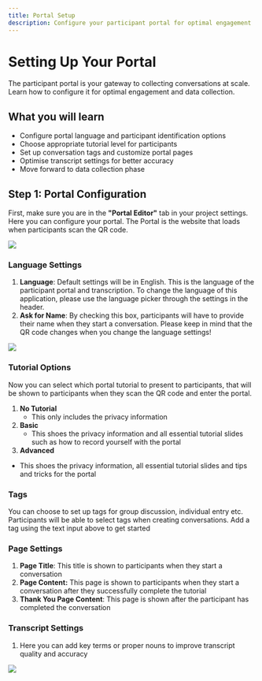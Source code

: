 ---
title: Portal Setup
description: Configure your participant portal for optimal engagement
---

# Setting Up Your Portal

The participant portal is your gateway to collecting conversations at scale. Learn how to configure it for optimal engagement and data collection.

## What you will learn
- Configure portal language and participant identification options
- Choose appropriate tutorial level for participants
- Set up conversation tags and customize portal pages
- Optimise transcript settings for better accuracy
- Move forward to data collection phase

## Step 1: Portal Configuration
First, make sure you are in the **"Portal Editor"** tab in your project settings. Here you can configure your portal. The Portal is the website that loads when participants scan the QR code.

![](/img14.png)


### Language Settings
1. **Language**: Default settings will be in English. This is the language of the participant portal and transcription. To change the language of this application, please use the language picker through the settings in the header.
2. **Ask for Name**: By checking this box, participants will have to provide their name when they start a conversation. Please keep in mind that the QR code changes when you change the language settings!

![](/img5.png)

### Tutorial Options
Now you can select which portal tutorial to present to participants, that will be shown to participants when they scan the QR code and enter the portal.

1. **No Tutorial**
   - This only includes the privacy information
2. **Basic**
   - This shoes the privacy information and all essential tutorial slides such as how to record yourself with the portal
3. **Advanced**
- This shoes the privacy information, all essential tutorial slides and tips and tricks for the portal

### Tags
You can choose to set up tags for group discussion, individual entry etc. Participants will be able to select tags when creating conversations. Add a tag using the text input above to get started


### Page Settings
1. **Page Title**: This title is shown to participants when they start a conversation
2. **Page Content:** This page is shown to participants when they start a conversation after they successfully complete the tutorial
3. **Thank You Page Content**: This page is shown after the participant has completed the conversation

### Transcript Settings
1. Here you can add key terms or proper nouns to improve transcript quality and accuracy

![](/img6.png)